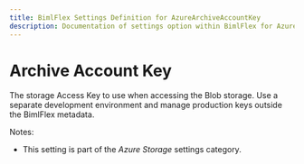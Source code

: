 ```yaml
---
title: BimlFlex Settings Definition for AzureArchiveAccountKey
description: Documentation of settings option within BimlFlex for AzureArchiveAccountKey
---
```

<head>
  <meta name="varigenceProduct" content="BimlFlex"></meta>
  <meta name="varigenceArticleType" content="Reference"></meta>
</head>

# Archive Account Key

The storage Access Key to use when accessing the Blob storage. Use a separate development environment and manage production keys outside the BimlFlex metadata.

Notes:

* This setting is part of the *Azure Storage* settings category.

